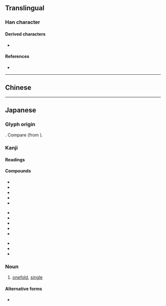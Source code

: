 {{also|單|单}}
{{character info/new}}
==Translingual==
{{Han simplified forms|單|単|单}}

===Han character===
{{Han char|rn=24|rad=十|as=07|sn=9|four=90506|canj=FWJ|ids=⿱⺍⿻日十,⿱𭕄⿻甲一}}

====Derived characters====
* {{lang|ja|[[戦]] [[禅]] [[褝]] [[弾]]}}

====References====
* {{Han ref|kx=0157.051|dkj=02752|dj=0360.020|hdz=10047.031|uh=5358|ud=21336}}

----

==Chinese==
{{zh-see|單|v}}

----

==Japanese==
{{ja-kanji forms|単|單}}

===Glyph origin===
{{Han simp|單|f=吅|t=⺍}}. Compare {{m|ja|厳}} (from {{m|ja|嚴}}).

===Kanji===
{{ja-kanji|grade=4|rs=十07|kyu=單}}

====Readings====
{{ja-readings
|goon=ぜん, たん
|kanon=せん, たん
|kun=ひとえ-<ひとへ-
}}

====Compounds====
{{top3}}
* {{ja-r|単衣|たんい}}
* {{ja-r|単位|たんい}}
* {{ja-r|単一|たんいつ}}
* {{ja-r|単騎|たんき}}
* {{ja-r|単語|たんご}}
{{mid3}}
* {{ja-r|単行本|たんこうぼん}}
* {{ja-r|単車|たんしゃ}}
* {{ja-r|単純|たんじゅん}}
* {{ja-r|単身|たんしん}}
* {{ja-r|単刀直入|たんとうちょくにゅう}}
{{mid3}}
* {{ja-r|単独|たんどく}}
* {{ja-r|単複|たんぷく}}
* {{ja-r|単弁|たんべん}}
{{bottom}}

{{ja-kanjitab|yomi=k|sort=ひとえ|ひとえ}}

===Noun===
{{ja-noun|ひとえ|kyu=單}}

# [[onefold]], [[single]]

====Alternative forms====
* {{l|ja|一重}}